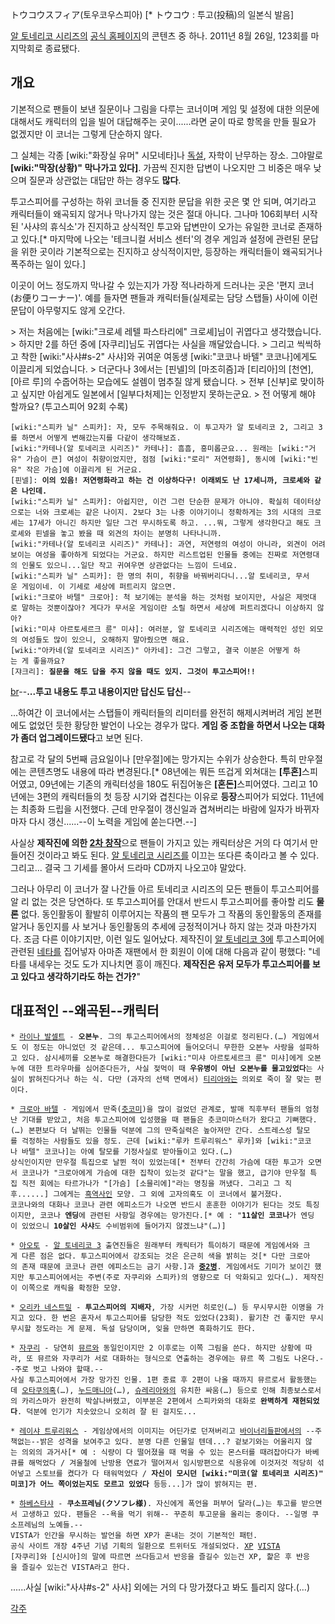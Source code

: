トウコウスフィア(토우코우스피아) [* トウコウ : 투고(投稿)의 일본식 발음]

[[알 토네리코 시리즈]]의 [http://ar-tonelico.jp/ 공식 홈페이지]의 콘텐츠 중 하나. 2011년 8월 26일, 123회를 마지막회로 종료됐다.

== 개요 ==
기본적으로 팬들이 보낸 질문이나 그림을 다루는 코너이며 게임 및 설정에 대한 의문에 대해서도 캐릭터의 입을 빌어 대답해주는 곳이......라면 굳이 따로 항목을 만들 필요가 없겠지만 이 코너는 그렇게 단순하지 않다.

그 실체는 각종 [wiki:"화장실 유머" 시모네타]나 [[독설]], 자학이 난무하는 장소. 그야말로 '''[wiki:"막장(상황)" 막나가고 있다]'''. 가끔씩 진지한 답변이 나오지만 그 비중은 매우 낮으며 질문과 상관없는 대답만 하는 경우도 '''많다'''.

투고스피어를 구성하는 하위 코너들 중 진지한 문답을 위한 곳은 몇 안 되며, 여기라고 캐릭터들이 왜곡되지 않거나 막나가지 않는 것은 절대 아니다. 그나마 106회부터 시작된 '사샤의 휴식소'가 진지하고 상식적인 투고와 답변만이 오가는 유일한 코너로 존재하고 있다.[* 마지막에 나오는 '테크니컬 서비스 센터'의 경우 게임과 설정에 관련된 문답을 위한 곳이라 기본적으로는 진지하고 상식적이지만, 등장하는 캐릭터들이 왜곡되거나 폭주하는 일이 있다.]

이곳이 어느 정도까지 막나갈 수 있는지가 가장 적나라하게 드러나는 곳은 '편지 코너(お便りコーナー)'. 예를 들자면 팬들과 캐릭터들(실제로는 담당 스탭들) 사이에 이런 문답이 아무렇지도 않게 오간다.

> 저는 처음에는 [wiki:"크로셰 레텔 파스타리에" 크로셰]님이 귀엽다고 생각했습니다.
> 하지만 2를 하던 중에 [자쿠리]님도 귀엽다는 사실을 깨달았습니다.
> 그리고 씩씩하고 착한 [wiki:"사샤#s-2" 사샤]와 귀여운 여동생 [wiki:"코코나 바텔" 코코나]에게도 이끌리게 되었습니다.
> 더군다나 3에서는 [핀넬]의 [마조히즘]과 [티리아]의 [천연], [아르 루]의 수줍어하는 모습에도 설렘이 멈추질 않게 됐습니다.
> 전부 [신부]로 맞이하고 싶지만 아쉽게도 일본에서 [일부다처제]는 인정받지 못하는군요.
> 전 어떻게 해야 할까요? (투고스피어 92회 수록)

 [wiki:"스피카 닐" 스피카]: 자, 모두 주목해줘요. 이 투고자가 알 토네리코 2, 그리고 3를 하면서 어떻게 변해갔는지를 다같이 생각해보죠.
 [wiki:"카테나(알 토네리코 시리즈)" 카테나]: 흠흠, 흥미롭군요... 원래는 [wiki:"거유" 가슴이 큰] 여성이 취향이었지만, 점점 [wiki:"로리" 저연령화], 동시에 [wiki:"빈유" 작은 가슴]에 이끌리게 된 거군요.
 [핀넬]: '''이의 있음! 저연령화라고 하는 건 이상하다구! 이래뵈도 난 17세니까, 크로셰와 같은 나인데.'''
 [wiki:"스피카 닐" 스피카]: 아쉽지만, 이건 그런 단순한 문제가 아니야. 확실히 데이터상으로는 너와 크로셰는 같은 나이지. 2보다 3는 나중 이야기이니 정확하게는 3의 시대의 크로셰는 17세가 아니긴 하지만 일단 그건 무시하도록 하고. ...뭐, 그렇게 생각한다고 해도 크로셰와 핀넬을 놓고 봤을 때 외견의 차이는 분명히 나타나니까.
 [wiki:"카테나(알 토네리코 시리즈)" 카테나]: 과연, 저연령의 여성이 아니라, 외견이 어려보이는 여성을 좋아하게 되었다는 거군요. 하지만 리스트업된 인물들 중에는 진짜로 저연령대의 인물도 있으니...일단 작고 귀여우면 상관없다는 느낌이 드네요.
 [wiki:"스피카 닐" 스피카]: 한 명의 취미, 취향을 바꿔버리다니...알 토네리코, 무서운 게임이네. 이 기세로 세상에 퍼트리지 않으면.
 [wiki:"크로아 바텔" 크로아]: 척 보기에는 분석을 하는 것처럼 보이지만, 사실은 제멋대로 말하는 것뿐이잖아? 게다가 무서운 게임이란 소릴 하면서 세상에 퍼트리겠다니 이상하지 않아?
 [wiki:"미샤 아르토세르크 륜" 미샤]: 여러분, 알 토네리코 시리즈에는 매력적인 성인 외모의 여성들도 많이 있으니, 오해하지 말아줬으면 해요.
 [wiki:"아카네(알 토네리코 시리즈)" 아카네]: 그건 그렇고, 결국 이분은 어떻게 하는 게 좋을까요?
 [쟈크리]: '''질문을 해도 답을 주지 않을 때도 있지. 그것이 투고스피어!!'''
[[br]]--'''...투고 내용도 투고 내용이지만 답신도 답신'''--

...하여간 이 코너에서는 스탭들이 캐릭터들의 리미터를 완전히 해제시켜버려 게임 본편에도 없었던 듯한 황당한 발언이 나오는 경우가 많다. '''게임 중 조합을 하면서 나오는 대화가 좀더 업그레이드됐다'''고 보면 된다.

참고로 각 달의 5번째 금요일이나 [만우절]에는 망가지는 수위가 상승한다. 특히 만우절에는 콘텐츠명도 내용에 따라 변경된다.[* 08년에는 뭐든 뜨겁게 외쳐대는 '''[투혼]'''스피어였고, 09년에는 기존의 캐릭터성을 180도 뒤집어놓은 '''[혼돈]'''스피어였다. 그리고 10년에는 3편의 캐릭터들의 첫 등장 시기와 겹친다는 이유로 '''등장'''스피어가 되었다. 11년에는 최종화 드립을 시전했다. 근데 만우절이 갱신일과 겹쳐버리는 바람에 일자가 바뀌자마자 다시 갱신......--이 노력을 게임에 쏟는다면.--]

사실상 '''제작진에 의한 [[2차 창작]]'''으로 팬들이 가지고 있는 캐릭터상은 거의 다 여기서 만들어진 것이라고 봐도 된다. [[알 토네리코 시리즈]]를 이끄는 또다른 축이라고 볼 수 있다. 그리고... 결국 그 기세를 몰아서 드라마 CD까지 나오고야 말았다.

그러나 아무리 이 코너가 잘 나간들 아르 토네리코 시리즈의 모든 팬들이 투고스피어를 알 리 없는 것은 당연하다. 또 투고스피어를 안대서 반드시 투고스피어를 좋아할 리도 '''물론''' 없다. 동인활동이 활발히 이루어지는 작품의 팬 모두가 그 작품의 동인활동의 존재를 알거나 동인지를 사 보거나 동인활동의 추세에 긍정적이거나 하지 않는 것과 마찬가지다.
조금 다른 이야기지만, 이런 일도 일어났다. 제작진이 [[알 토네리코 3]]에 투고스피어에 관련된 [[네타]]를 집어넣자 아마존 재팬에서 한 회원이 이에 대해 다음과 같이 평했다: "네타를 내세우는 것도 도가 지나치면 흥이 깨진다. '''제작진은 유저 모두가 투고스피어를 보고 있다고 생각하기라도 하는 건가?'''"

== 대표적인 --왜곡된--캐릭터 ==
 * [[라이나 발셀트]] - '''오본누'''. 그의 투고스피어에서의 정체성은 이걸로 정리된다.(…) 게임에서도 이 정도는 아니었던 것 같은데... 투고스피어에 들어오더니 무한한 오본누 사랑을 설파하고 있다. 삼시세끼를 오본누로 해결한다든가 [wiki:"미샤 아르토세르크 륜" 미샤]에게 오본누에 대한 트라우마를 심어준다든가, 사실 젖먹이 때 '''우유병이 아닌 오본누를 물고있었다'''는 사실이 밝혀진다거나 하는 식. 다만 (과자의 선택 면에서) [[티리아]]와는 의외로 죽이 잘 맞는 편이다.

 * [[크로아 바텔]] - 게임에서 딴죽([[츳코미]])을 많이 걸었던 관계로, 발매 직후부터 팬들의 엄청난 기대를 받았고, 처음 투고스피어에 입성했을 때 팬들은 츳코미마스터가 왔다고 기뻐했다.(…) 본편보다 더 날뛰는 인물들 덕분에 그의 딴죽실력은 높아져만 간다. 스트레스성 탈모를 걱정하는 사람들도 있을 정도. 근데 [wiki:"루카 트루리워스" 루카]와 [wiki:"코코나 바텔" 코코나]는 아예 탈모를 기정사실로 받아들이고 있다.(…)
 상식인이지만 만우절 특집으로 날뛴 적이 있었는데[* 전부터 간간히 가슴에 대한 투고가 오면서 코코나가 "크로아에게 가슴에 대한 집착이 있는것 같다"는 말을 했고, 급기야 만우절 특집 직전 회에는 타르가나가 "[가슴] [소믈리에]"라는 명칭을 꺼냈다. 그리고 그 직후......] 그에게는 [[흑역사]]인 모양. 그 외에 고자의혹도 이 코너에서 불거졌다.
 코코나와의 대화나 코코나 관련 에피소드가 나오면 반드시 훈훈한 이야기가 된다는 것도 특징이지만, 코코나 '''엔딩'''에 관련된 사항일 경우에는 망가진다.[* 예 : "'''11살인 코코나'''가 엔딩이 있었으니 '''10살인 사샤'''도 수비범위에 들어가지 않겠느냐"(…)]

 * [[아오토]] - [[알 토네리코 3]] 출연진들은 원래부터 캐릭터가 특이하기 때문에 게임에서와 크게 다른 점은 없다. 투고스피어에서 강조되는 것은 은근히 색을 밝히는 것[* 다만 크로아의 존재 때문에 코코나 관련 에피소드는 금기 사항.]과 '''[[중2병]]'''. 게임에서도 기미가 보이긴 했지만 투고스피어에서는 주변(주로 자쿠리와 스피카)의 영향으로 더 악화되고 있다(…). 제작진이 이쪽으로 캐릭을 확정한 모양.

 * [[오리카 네스트밀]] - '''투고스피어의 지배자''', 가장 시커먼 히로인(…) 등 무시무시한 이명을 가지고 있다. 한 번은 혼자서 투고스피어를 담당한 적도 있었다(23회). 활기찬 건 좋지만 무시무시할 정도라는 게 문제. 독설 담당이며, 잊을 만하면 흑화하기도 한다.

 * [[자쿠리]] - 당연히 [[뮤르]]와 동일인이지만 2 이후로는 이쪽 그림을 쓴다. 하지만 상황에 따라, 또 뮤르와 자쿠리가 서로 대화하는 형식으로 연출하는 경우에는 뮤르 쪽 그림도 나온다.--주로 벗고 나와야 할때.--
 사실 투고스피어에서 가장 망가진 인물. 1편 종료 후 2편이 나올 때까지 뮤르로서 활동했는데 [[오타쿠]]의혹(…), [[누드]]매니아(…), [[슈레리아]]와의 유치한 싸움(…) 등으로 인해 최종보스로서의 카리스마가 완전히 박살나버렸고, 이부분은 2편에서 스피카와의 대화로 '''완벽하게 재현되었다'''. 덕분에 인기가 치솟았으니 오히려 잘 된 걸지도...

 * [[레이샤 트루리워스]] - 게임상에서의 이미지는 어딘가로 던져버리고 [[바이너리들판]]에서의 --주책없는--밝은 성격을 보여주고 있다. 분명 다른 인물일 텐데...? 겉보기와는 어울리지 않는 의외의 과거사[* 예 : 식량이 다 떨어졌을 때 먹을 수 있는 몬스터를 때려잡아다가 바베큐를 해먹었다 / 겨울철에 난방용 연료가 떨어져서 임시방편으로 식용유에 이것저것 적당히 섞어넣고 스토브를 켰다가 다 태워먹었다 / '''자신이 모시던 [wiki:"미코(알 토네리코 시리즈)" 미코]가 어느 쪽이었는지도 모르고 있었다''' 등등...]가 많이 밝혀지는 편.

 * [[하베스타샤]] - '''쿠소프레님(クソフレ様)'''. 자신에게 폭언을 퍼부어 달라(…)는 투고를 받으면서 고생하고 있다. 팬들은 --욕을 먹기 위해-- 꾸준히 투고문을 올리는 중이다. --일명 쿠소프레님의 노예들.--
 VISTA가 인간을 무시하는 발언을 하면 XP가 혼내는 것이 기본적인 패턴.
 공식 사이트 개장 4주년 기념 기획의 일환으로 트위터도 개설되었다. [http://twitter.com/HARVE_XP XP] [http://twitter.com/HARVE_VISTA VISTA]
 [자쿠리]와 [신시아]의 말에 따르면 쓰다듬고서 반응을 즐길수 있는건 XP, 핥은 후 반응을 즐길수 있는건 VISTA라고 한다.

......사실 [wiki:"사샤#s-2" 사샤] 외에는 거의 다 망가졌다고 봐도 틀리지 않다.(…)

[[각주]]
